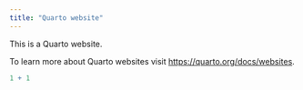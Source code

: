 ```yaml
---
title: "Quarto website"
---
```


This is a Quarto website.

To learn more about Quarto websites visit <https://quarto.org/docs/websites>.

```r
1 + 1
```
